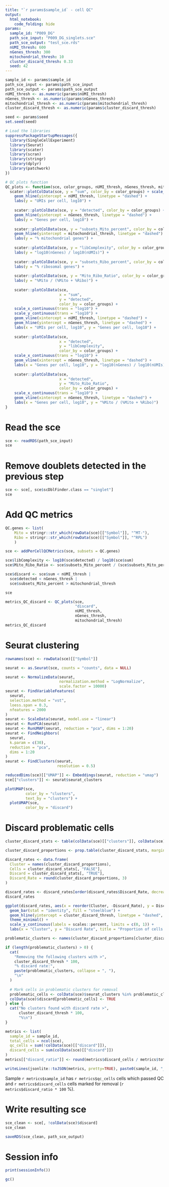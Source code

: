 ```yaml
---
title: "`r params$sample_id` - cell QC"
output:
  html_notebook:
    code_folding: hide
params:
  sample_id: "P009_DG"
  path_sce_input: "P009_DG_singlets.sce"
  path_sce_output: "test_sce.rds"
  nUMI_thresh: 600
  nGenes_thresh: 300
  mitochondrial_thresh: 10
  cluster_discard_thresh: 0.33
  seed: 42
---
```


```r
sample_id <- params$sample_id
path_sce_input <- params$path_sce_input
path_sce_output <- params$path_sce_output
nUMI_thresh <- as.numeric(params$nUMI_thresh)
nGenes_thresh <- as.numeric(params$nGenes_thresh)
mitochondrial_thresh <- as.numeric(params$mitochondrial_thresh)
cluster_discard_thresh <- as.numeric(params$cluster_discard_thresh)

seed <- params$seed
set.seed(seed)

# Load the libraries
suppressPackageStartupMessages({
  library(SingleCellExperiment)
  library(Seurat)
  library(scater)
  library(scran)
  library(stringr)
  library(dplyr)
  library(patchwork)
})

# QC plots function
QC_plots <- function(sce, color_groups, nUMI_thresh, nGenes_thresh, mitochondrial_thresh) {
  scater::plotColData(sce, y = "sum", color_by = color_groups) + scale_y_continuous(trans = "log10") +
    geom_hline(yintercept = nUMI_thresh, linetype = "dashed") +
    labs(y = "UMIs per cell, log10") +
    
    scater::plotColData(sce, y = "detected", color_by = color_groups) + scale_y_continuous(trans = "log10") +
    geom_hline(yintercept = nGenes_thresh, linetype = "dashed") +
    labs(y = "Genes per cell, log10") +
    
    scater::plotColData(sce, y = "subsets_Mito_percent", color_by = color_groups) + scale_y_continuous(limits = c(0, 100)) +
    geom_hline(yintercept = mitochondrial_thresh, linetype = "dashed") +
    labs(y = "% mitochondrial genes") +
    
    scater::plotColData(sce, y = "libComplexity", color_by = color_groups) +
    labs(y = "log10(nGenes) / log10(nUMIs)") +
    
    scater::plotColData(sce, y = "subsets_Ribo_percent", color_by = color_groups) + scale_y_continuous(limits = c(0, 100)) +
    labs(y = "% ribosomal genes") +
    
    scater::plotColData(sce, y = "Mito_Ribo_Ratio", color_by = color_groups) +
    labs(y = "%Mito / (%Mito + %Ribo)") +
    
    scater::plotColData(sce,
                        x = "sum",
                        y = "detected",
                        color_by = color_groups) +
    scale_x_continuous(trans = "log10") +
    scale_y_continuous(trans = "log10") +
    geom_vline(xintercept = nUMI_thresh, linetype = "dashed") +
    geom_hline(yintercept = nGenes_thresh, linetype = "dashed") +
    labs(x = "UMIs per cell, log10", y = "Genes per cell, log10") +
    
    scater::plotColData(sce,
                        x = "detected",
                        y = "libComplexity",
                        color_by = color_groups) +
    scale_x_continuous(trans = "log10") +
    geom_vline(xintercept = nGenes_thresh, linetype = "dashed") +
    labs(x = "Genes per cell, log10", y = "log10(nGenes) / log10(nUMIs)") +
    
    scater::plotColData(sce,
                        x = "detected",
                        y = "Mito_Ribo_Ratio",
                        color_by = color_groups) +
    scale_x_continuous(trans = "log10") +
    geom_vline(xintercept = nGenes_thresh, linetype = "dashed") +
    labs(x = "Genes per cell, log10", y = "%Mito / (%Mito + %Ribo)")
}
```

# Read the sce

```r
sce <- readRDS(path_sce_input)
sce
```

# Remove doublets detected in the previous step

```r
sce <- sce[, sce$scDblFinder.class == "singlet"]
sce
```

# Add QC metrics

```r
QC.genes <- list(
    Mito = stringr::str_which(rowData(sce)[["Symbol"]], "^MT-"),
    Ribo = stringr::str_which(rowData(sce)[["Symbol"]], "^RPL")
    )

sce <- addPerCellQCMetrics(sce, subsets = QC.genes)

sce$libComplexity <- log10(sce$detected) / log10(sce$sum)
sce$Mito_Ribo_Ratio <- sce$subsets_Mito_percent / (sce$subsets_Mito_percent + sce$subsets_Ribo_percent)

sce$discard <- sce$sum < nUMI_thresh |
  sce$detected < nGenes_thresh |
  sce$subsets_Mito_percent > mitochondrial_thresh

sce
```

```r
metrics_QC_discard <- QC_plots(sce,
                               "discard",
                               nUMI_thresh,
                               nGenes_thresh,
                               mitochondrial_thresh)
metrics_QC_discard
```

# Seurat clustering

```r
rownames(sce) <- rowData(sce)[["Symbol"]]

seurat <- as.Seurat(sce, counts = "counts", data = NULL)

seurat <- NormalizeData(seurat,
                        normalization.method = "LogNormalize",
                        scale.factor = 10000)
seurat <- FindVariableFeatures(
  seurat,
  selection.method = "vst",
  loess.span = 0.3,
  nfeatures = 2000
)
seurat <- ScaleData(seurat, model.use = "linear")
seurat <- RunPCA(seurat)
seurat <- RunUMAP(seurat, reduction = "pca", dims = 1:20)
seurat <- FindNeighbors(
  seurat,
  k.param = c(30),
  reduction = "pca",
  dims = 1:20
)
seurat <- FindClusters(seurat,
                       resolution = 0.5)
```

```r
reducedDims(sce)[["UMAP"]] <- Embeddings(seurat, reduction = "umap")
sce[["clusters"]] <- seurat$seurat_clusters
```

```r
plotUMAP(sce,
         color_by = "clusters",
         text_by = "clusters") +
  plotUMAP(sce,
         color_by = "discard")
```

# Discard problematic cells

```r
cluster_discard_stats <- table(colData(sce)[["clusters"]], colData(sce)[["discard"]])

cluster_discard_proportions <- prop.table(cluster_discard_stats, margin = 1)[, "TRUE"]

discard_rates <- data.frame(
  Cluster = names(cluster_discard_proportions),
  Cells = cluster_discard_stats[, "FALSE"],
  Discard = cluster_discard_stats[, "TRUE"],
  Discard_Rate = round(cluster_discard_proportions, 3)
)

discard_rates <- discard_rates[order(discard_rates$Discard_Rate, decreasing = TRUE), ]
discard_rates
```

```r
ggplot(discard_rates, aes(x = reorder(Cluster, -Discard_Rate), y = Discard_Rate)) +
  geom_bar(stat = "identity", fill = "steelblue") +
  geom_hline(yintercept = cluster_discard_thresh, linetype = "dashed", color = "firebrick") +
  theme_minimal() +
  scale_y_continuous(labels = scales::percent, limits = c(0, 1)) +
  labs(x = "Cluster", y = "Discard Rate", title = "Proportion of cells to discard by cluster")
```

```r
problematic_clusters <- names(cluster_discard_proportions[cluster_discard_proportions > cluster_discard_thresh])

if (length(problematic_clusters) > 0) {
  cat(
    "Removing the following clusters with >",
    cluster_discard_thresh * 100,
    "% discard rate:",
    paste(problematic_clusters, collapse = ", "),
    "\n"
  )
  
  # Mark cells in problematic clusters for removal
  problematic_cells <- colData(sce)$seurat_clusters %in% problematic_clusters
  colData(sce)$discard[problematic_cells] <- TRUE
} else {
  cat("No clusters found with discard rate >",
      cluster_discard_thresh * 100,
      "%\n")
}
```

```r
metrics <- list(
  sample_id = sample_id,
  total_cells = ncol(sce),
  qc_cells = sum(!colData(sce)[["discard"]]),
  discard_cells = sum(colData(sce)[["discard"]])
)
metrics[["discard_ratio"]] <- round(metrics$discard_cells / metrics$total_cells, 3)

writeLines(jsonlite::toJSON(metrics, pretty=TRUE), paste0(sample_id, "_cell_QC_metrics.json"))
```

Sample `r metrics$sample_id` has `r metrics$qc_cells` cells which passed QC and `r metrics$discard_cells` cells marked for removal (`r metrics$discard_ratio * 100` %).

# Write resulting sce

```r
sce_clean <- sce[, !colData(sce)$discard]
sce_clean
```

```r
saveRDS(sce_clean, path_sce_output)
```

# Session info

```r
print(sessionInfo())
```

```r
gc()
```
